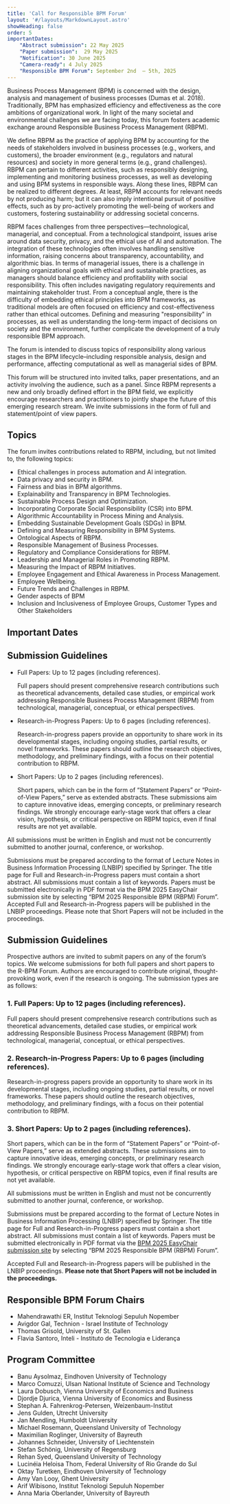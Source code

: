 ```yaml
---
title: 'Call for Responsible BPM Forum'
layout: '#/layouts/MarkdownLayout.astro'
showHeading: false
order: 5
importantDates:
    "Abstract submission": 22 May 2025
    "Paper submission":  29 May 2025
    "Notification": 30 June 2025
    "Camera-ready": 4 July 2025
    "Responsible BPM Forum": September 2nd  – 5th, 2025
---
```


Business Process Management (BPM) is concerned with the design, analysis and management of business processes (Dumas et al. 2018). Traditionally, BPM has emphasized efficiency and effectiveness as the core ambitions of organizational work. In light of the many societal and environmental challenges we are facing today, this forum fosters academic exchange around Responsible Business Process Management (RBPM). 

We define RBPM as the practice of applying BPM by accounting for the needs of stakeholders involved in business processes (e.g., workers, and customers), the broader environment (e.g., regulators and natural resources) and society in more general terms (e.g., grand challenges). RBPM can pertain to different activities, such as responsibly designing, implementing and monitoring business processes, as well as developing and using BPM systems in responsible ways. Along these lines, RBPM can be realized to different degrees. At least, RBPM accounts for relevant needs by not producing harm; but it can also imply intentional pursuit of positive effects, such as by pro-actively promoting the well-being of workers and customers, fostering sustainability or addressing societal concerns. 

RBPM faces challenges from three perspectives—technological, managerial, and conceptual. From a technological standpoint, issues arise around data security, privacy, and the ethical use of AI and automation. The integration of these technologies often involves handling sensitive information, raising concerns about transparency, accountability, and algorithmic bias. In terms of managerial issues, there is a challenge in aligning organizational goals with ethical and sustainable practices, as managers should balance efficiency and profitability with social responsibility. This often includes navigating regulatory requirements and maintaining stakeholder trust. From a conceptual angle, there is the difficulty of embedding ethical principles into BPM frameworks, as traditional models are often focused on efficiency and cost-effectiveness rather than ethical outcomes. Defining and measuring "responsibility" in processes, as well as understanding the long-term impact of decisions on society and the environment, further complicate the development of a truly responsible BPM approach.

The forum is intended to discuss topics of responsibility along various stages in the BPM lifecycle–including responsible analysis, design and performance, affecting computational as well as managerial sides of BPM.

This forum will be structured into invited talks, paper presentations, and an activity involving the audience, such as a panel. Since RBPM represents a new and only broadly defined effort in the BPM field, we explicitly encourage researchers and practitioners to jointly shape the future of this emerging research stream. We invite submissions in the form of full and statement/point of view papers.

## Topics

The forum invites contributions related to RBPM, including, but not limited to, the following topics:
- Ethical challenges in process automation and AI integration. 
- Data privacy and security in BPM.
- Fairness and bias in BPM algorithms. 
- Explainability and Transparency in BPM Technologies.
- Sustainable Process Design and Optimization.
- Incorporating Corporate Social Responsibility (CSR) into BPM.
- Algorithmic Accountability in Process Mining and Analysis.
- Embedding Sustainable Development Goals (SDGs) in BPM. 
- Defining and Measuring Responsibility in BPM Systems. 
- Ontological Aspects of RBPM. 
- Responsible Management of Business Processes. 
- Regulatory and Compliance Considerations for RBPM. 
- Leadership and Managerial Roles in Promoting RBPM. 
- Measuring the Impact of RBPM Initiatives.
- Employee Engagement and Ethical Awareness in Process Management. 
- Employee Wellbeing. 
- Future Trends and Challenges in RBPM.      
- Gender aspects of BPM
- Inclusion and Inclusiveness of Employee Groups, Customer Types and Other Stakeholders

## Important Dates

<ImportantDates importantDates={frontmatter.importantDates}/>

## Submission Guidelines

* Full Papers: Up to 12 pages (including references).

    Full papers should present comprehensive research contributions such as theoretical advancements, detailed case studies, or empirical work addressing Responsible Business Process Management (RBPM) from technological, managerial, conceptual, or ethical perspectives.

* Research-in-Progress Papers: Up to 6 pages (including references).

    Research-in-progress papers provide an opportunity to share work in its developmental stages, including ongoing studies, partial results, or novel frameworks. These papers should outline the research objectives, methodology, and preliminary findings, with a focus on their potential contribution to RBPM.

* Short Papers: Up to 2 pages (including references).

    Short papers, which can be in the form of “Statement Papers” or “Point-of-View Papers,” serve as extended abstracts. These submissions aim to capture innovative ideas, emerging concepts, or preliminary research findings. We strongly encourage early-stage work that offers a clear vision, hypothesis, or critical perspective on RBPM topics, even if final results are not yet available.
 
All submissions must be written in English and must not be concurrently submitted to another journal, conference, or workshop.
 
Submissions must be prepared according to the format of Lecture Notes in Business Information Processing (LNBIP) specified by Springer. The title page for Full and Research-in-Progress papers must contain a short abstract. All submissions must contain a list of keywords. Papers must be submitted electronically in PDF format via the BPM 2025 EasyChair submission site by selecting “BPM 2025 Responsible BPM (RBPM) Forum”.
Accepted Full and Research-in-Progress papers will be published in the LNBIP proceedings. Please note that Short Papers will not be included in the proceedings.

## Submission Guidelines

Prospective authors are invited to submit papers on any of the forum’s topics. We welcome submissions for both full papers and short papers to the R-BPM Forum. Authors are encouraged to contribute original, thought-provoking work, even if the research is ongoing. The submission types are as follows:

### 1. Full Papers: Up to 12 pages (including references).

Full papers should present comprehensive research contributions such as theoretical advancements, detailed case studies, or empirical work addressing Responsible Business Process Management (RBPM) from technological, managerial, conceptual, or ethical perspectives.

### 2. Research-in-Progress Papers: Up to 6 pages (including references).

Research-in-progress papers provide an opportunity to share work in its developmental stages, including ongoing studies, partial results, or novel frameworks. These papers should outline the research objectives, methodology, and preliminary findings, with a focus on their potential contribution to RBPM.

### 3. Short Papers: Up to 2 pages (including references).

Short papers, which can be in the form of “Statement Papers” or “Point-of-View Papers,” serve as extended abstracts. These submissions aim to capture innovative ideas, emerging concepts, or preliminary research findings. We strongly encourage early-stage work that offers a clear vision, hypothesis, or critical perspective on RBPM topics, even if final results are not yet available.

All submissions must be written in English and must not be concurrently submitted to another journal, conference, or workshop.

Submissions must be prepared according to the format of Lecture Notes in Business Information Processing (LNBIP) specified by Springer. The title page for Full and Research-in-Progress papers must contain a short abstract. All submissions must contain a list of keywords. Papers must be submitted electronically in PDF format via the [BPM 2025 EasyChair submission site](https://easychair.org/conferences/?conf=bpm2025) by selecting “BPM 2025 Responsible BPM (RBPM) Forum”.

Accepted Full and Research-in-Progress papers will be published in the LNBIP proceedings. **Please note that Short Papers will not be included in the proceedings.**

## Responsible BPM Forum Chairs

- Mahendrawathi ER, Institut Teknologi Sepuluh Nopember
- Avigdor Gal, Technion - Israel Institute of Technology
- Thomas Grisold, University of St. Gallen
- Flavia Santoro, Inteli - Instituto de Tecnologia e Liderança

## Program Committee

- Banu Aysolmaz, Eindhoven University of Technology
- Marco Comuzzi, Ulsan National Institute of Science and Technology
- Laura Dobusch, Vienna University of Economics and Business
- Djordje Djurica, Vienna University of Economics and Business
- Stephan A. Fahrenkrog-Petersen, Weizenbaum-Institut
- Jens Gulden, Utrecht University
- Jan Mendling, Humboldt University
- Michael Rosemann, Queensland University of Technology
- Maximilian Roglinger, University of Bayreuth
- Johannes Schneider, University of Liechtenstein
- Stefan Schönig, University of Regensburg
- Rehan Syed, Queensland University of Technology
- Lucinéia Heloisa Thom, Federal University of Rio Grande do Sul
- Oktay Turetken, Eindhoven University of Technology
- Amy Van Looy, Ghent University
- Arif Wibisono, Institut Teknologi Sepuluh Nopember
- Anna Maria Oberlander, University of Bayreuth
